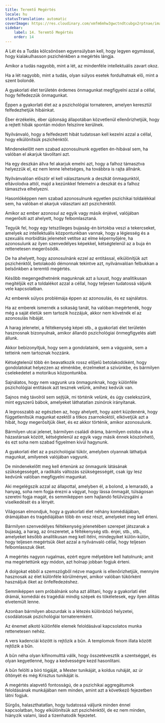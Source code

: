 ```yaml
---
title: Teremtő Megértés
locale: hu
statusTranslation: automatic
coverImage: https://res.cloudinary.com/xmfm6mhw3gwctndtcubgx2rptnae/image/upload/v1741354419/small_cover_la_gran_rebelion_28716e29d2.webp
sidebar:
    label: 14. Teremtő Megértés
    order: 14
---
```

A Lét és a Tudás kölcsönösen egyensúlyban kell, hogy legyen egymással, hogy kialakulhasson pszichénkben a megértés lángja.

Amikor a tudás nagyobb, mint a lét, az mindenféle intellektuális zavart okoz.

Ha a lét nagyobb, mint a tudás, olyan súlyos esetek fordulhatnak elő, mint a szent bolondé.

A gyakorlati élet területén érdemes önmagunkat megfigyelni azzal a céllal, hogy felfedezzük önmagunkat.

Éppen a gyakorlati élet az a pszichológiai tornaterem, amelyen keresztül felfedezhetjük hibáinkat.

Éber érzékelés, éber újdonság állapotában közvetlenül ellenőrizhetjük, hogy a rejtett hibák spontán módon felszínre kerülnek.

Nyilvánvaló, hogy a felfedezett hibát tudatosan kell kezelni azzal a céllal, hogy elkülönítsük pszichénktől.

Mindenekelőtt nem szabad azonosulnunk egyetlen én-hibával sem, ha valóban el akarjuk távolítani azt.

Ha egy deszkán állva fel akarjuk emelni azt, hogy a falhoz támasztva helyezzük el, ez nem lenne lehetséges, ha továbbra is rajta állnánk.

Nyilvánvalóan először el kell választanunk a deszkát önmagunktól, eltávolodva attól, majd a kezünkkel felemelni a deszkát és a falhoz támasztva elhelyezni.

Hasonlóképpen nem szabad azonosulnunk egyetlen pszichikai toldalékkal sem, ha valóban el akarjuk választani azt pszichénktől.

Amikor az ember azonosul az egyik vagy másik énjével, valójában megerősíti azt ahelyett, hogy felbomlasztaná.

Tegyük fel, hogy egy tetszőleges bujaság-én birtokba veszi a tekercseket, amelyek az intellektuális központunkban vannak, hogy a légiesség és a szexuális morbiditás jeleneteit vetítse az elme képernyőjére, ha azonosulunk az ilyen szenvedélyes képekkel, kétségtelenül az a buja én rettenetesen megerősödik.

De ha ahelyett, hogy azonosulnánk ezzel az entitással, elkülönítjük azt pszichénktől, betolakodó démonnak tekintve azt, nyilvánvalóan felbukkan a belsőnkben a teremtő megértés.

Később megengedhetnénk magunknak azt a luxust, hogy analitikusan megítéljük ezt a toldalékot azzal a céllal, hogy teljesen tudatossá váljunk vele kapcsolatban.

Az emberek súlyos problémája éppen az azonosulás, és ez sajnálatos.

Ha az emberek ismernék a sokaság tanát, ha valóban megértenék, hogy még a saját életük sem tartozik hozzájuk, akkor nem követnék el az azonosulás hibáját.

A harag jelenetei, a féltékenység képei stb., a gyakorlati élet területén hasznosnak bizonyulnak, amikor állandó pszichológiai önmegfigyelés alatt állunk.

Akkor bebizonyítjuk, hogy sem a gondolataink, sem a vágyaink, sem a tetteink nem tartoznak hozzánk.

Kétségtelenül több én beavatkozik rossz előjelű betolakodóként, hogy gondolatokat helyezzen az elménkbe, érzelmeket a szívünkbe, és bármilyen cselekedetet a motorikus központunkba.

Sajnálatos, hogy nem vagyunk ura önmagunknak, hogy különféle pszichológiai entitások azt tesznek velünk, amihez kedvük van.

Sajnos még távolról sem sejtjük, mi történik velünk, és úgy cselekszünk, mint egyszerű bábok, amelyeket láthatatlan zsinórok irányítanak.

A legrosszabb az egészben az, hogy ahelyett, hogy azért küzdenénk, hogy függetlenítsük magunkat ezektől a titkos zsarnokoktól, elkövetjük azt a hibát, hogy megerősítjük őket, és ez akkor történik, amikor azonosulunk.

Bármilyen utcai jelenet, bármilyen családi dráma, bármilyen ostoba vita a házastársak között, kétségtelenül az egyik vagy másik énnek köszönhető, és ezt soha nem szabad figyelmen kívül hagynunk.

A gyakorlati élet az a pszichológiai tükör, amelyben olyannak láthatjuk magunkat, amilyenek valójában vagyunk.

De mindenekelőtt meg kell értenünk az önmagunk látásának szükségességét, a radikális változás szükségességét, csak így lesz kedvünk valóban megfigyelni magunkat.

Aki megelégszik azzal az állapottal, amelyben él, a bolond, a lemaradó, a hanyag, soha nem fogja érezni a vágyat, hogy lássa önmagát, túlságosan szeretni fogja magát, és semmiképpen sem hajlandó felülvizsgálni a viselkedését és a lényét.

Világosan elmondjuk, hogy a gyakorlati élet néhány komédiájában, drámájában és tragédiájában több én vesz részt, amelyeket meg kell érteni.

Bármilyen szenvedélyes féltékenység jelenetében szerepet játszanak a bujaság, a harag, az önszeretet, a féltékenység stb. énjei, stb., stb., amelyeket később analitikusan meg kell ítélni, mindegyiket külön-külön, hogy teljesen megértsük őket azzal a nyilvánvaló céllal, hogy teljesen felbomlasszuk őket.

A megértés nagyon rugalmas, ezért egyre mélyebbre kell hatolnunk; amit ma megértettünk egy módon, azt holnap jobban fogjuk érteni.

A dolgokat ebből a szemszögből nézve magunk is ellenőrizhetjük, mennyire hasznosak az élet különféle körülményei, amikor valóban tükörként használjuk őket az önfelfedezéshez.

Semmiképpen sem próbálnánk soha azt állítani, hogy a gyakorlati élet drámái, komédiái és tragédiái mindig szépek és tökéletesek, egy ilyen állítás elvetemült lenne.

Azonban bármilyen abszurdak is a létezés különböző helyzetei, csodálatosak pszichológiai tornateremként.

Az énemet alkotó különféle elemek feloldásával kapcsolatos munka rettenetesen nehéz.

A vers kadenciái között is rejtőzik a bűn. A templomok finom illata között rejtőzik a bűn.

A bűn néha olyan kifinomulttá válik, hogy összetévesztik a szentséggel, és olyan kegyetlenné, hogy a kedvességre kezd hasonlítani.

A bűn felölti a bíró tógáját, a Mester tunikáját, a koldus ruháját, az úr öltönyét és még Krisztus tunikáját is.

A megértés alapvető fontosságú, de a pszichikai aggregátumok feloldásának munkájában nem minden, amint azt a következő fejezetben látni fogjuk.

Sürgős, halaszthatatlan, hogy tudatossá váljunk minden énnel kapcsolatban, hogy elkülönítsük azt pszichénktől, de ez nem minden, hiányzik valami, lásd a tizenhatodik fejezetet.

